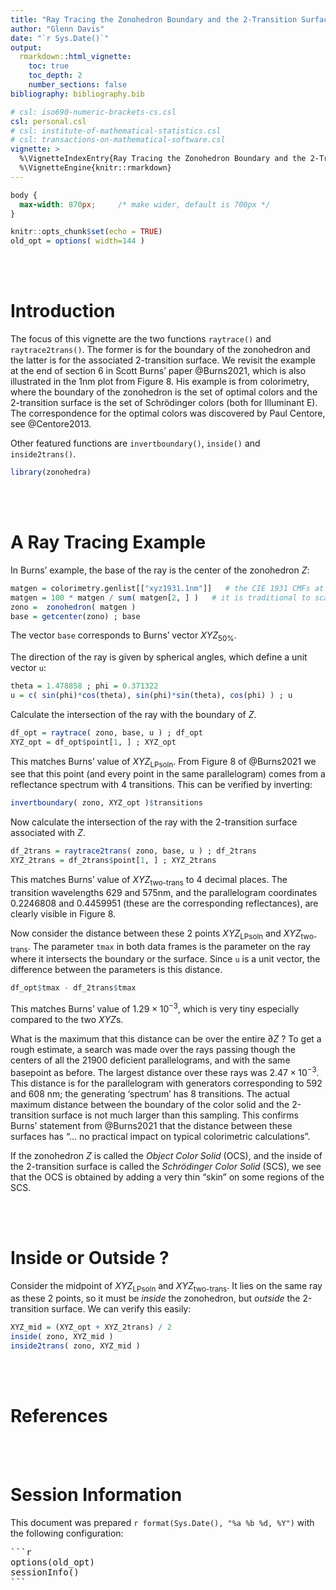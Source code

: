 ---
title: "Ray Tracing the Zonohedron Boundary and the 2-Transition Surface"
author: "Glenn Davis"
date: "`r Sys.Date()`"
output: 
  rmarkdown::html_vignette:
    toc: true
    toc_depth: 2
    number_sections: false
bibliography: bibliography.bib

# csl: iso690-numeric-brackets-cs.csl
csl: personal.csl
# csl: institute-of-mathematical-statistics.csl
# csl: transactions-on-mathematical-software.csl
vignette: >
  %\VignetteIndexEntry{Ray Tracing the Zonohedron Boundary and the 2-Transition Surface}
  %\VignetteEngine{knitr::rmarkdown}
---


```{css, echo=FALSE}
body {
  max-width: 870px;     /* make wider, default is 700px */
}
```


```{r setup, include=FALSE}
knitr::opts_chunk$set(echo = TRUE)
old_opt = options( width=144 )
```

<br><br>

# Introduction

The focus of this vignette are the two
functions `raytrace()` and `raytrace2trans()`.
The former is for the boundary of the zonohedron 
and the latter is for the associated 2-transition surface.
We revisit the example at the end of section 6
in Scott Burns' paper @Burns2021,
which is also illustrated in the 1nm plot from Figure 8.
His example is from colorimetry, where the boundary of the zonohedron
is the set of optimal colors
and the 2-transition surface is the set of Schr&ouml;dinger colors
(both for Illuminant E).
The correspondence for the optimal colors was discovered by
Paul Centore, see @Centore2013.

Other featured functions are `invertboundary()`, `inside()` and `inside2trans()`.

```{r, echo=TRUE,  message=FALSE}
library(zonohedra)
```

<br><br>

# A Ray Tracing Example

In Burns' example, the base of the ray is the center of the zonohedron $Z$:
```{r, echo=TRUE,  message=FALSE}
matgen = colorimetry.genlist[["xyz1931.1nm"]]   # the CIE 1931 CMFs at 1nm step
matgen = 100 * matgen / sum( matgen[2, ] )   # it is traditional to scale so the center has Y=50, recall we use Illuminant E
zono =  zonohedron( matgen )
base = getcenter(zono) ; base
```
The vector `base` corresponds to Burns' vector $XYZ_{\text{50%}}$.

The direction of the ray is given by spherical angles,
which define a unit vector `u`:
```{r, echo=TRUE,  message=FALSE}
theta = 1.478858 ; phi = 0.371322
u = c( sin(phi)*cos(theta), sin(phi)*sin(theta), cos(phi) ) ; u
```

Calculate the intersection of the ray with the boundary of $Z$.
```{r, echo=TRUE,  message=TRUE}
df_opt = raytrace( zono, base, u ) ; df_opt
XYZ_opt = df_opt$point[1, ] ; XYZ_opt
```
This matches Burns' value of $XYZ_{\text{LPsoln}}$.
From Figure 8 of @Burns2021 we see that this point
(and every point in the same parallelogram)
comes from a reflectance spectrum with 4 transitions.
This can be verified by inverting:
```{r, echo=TRUE,  message=TRUE}
invertboundary( zono, XYZ_opt )$transitions
```


Now calculate the intersection of the ray with the 2-transition surface
associated with $Z$.
```{r, echo=TRUE,  message=TRUE}
df_2trans = raytrace2trans( zono, base, u ) ; df_2trans
XYZ_2trans = df_2trans$point[1, ] ; XYZ_2trans
```
This matches Burns' value of $XYZ_{\text{two-trans}}$ to 4 decimal places.
The transition wavelengths 629 and 575nm,
and the parallelogram coordinates 0.2246808 and 0.4459951
(these are the corresponding reflectances),
are clearly visible in Figure 8.

Now consider the distance between these 2 points
$XYZ_{\text{LPsoln}}$ and $XYZ_{\text{two-trans}}$.
The parameter `tmax` in both data frames is the parameter on the ray
where it intersects the boundary or the surface.
Since `u` is a unit vector, the difference between the parameters is this distance.
```{r, echo=TRUE,  message=FALSE}
df_opt$tmax - df_2trans$tmax
```
This matches Burns' value of $1.29 \times 10^{-3}$,
which is very tiny especially compared to the two $XYZ$s.

What is the maximum that this distance can be over the entire $\partial Z$ ?
To get a rough estimate, a search was made over the rays
passing though the centers of all the 21900 deficient parallelograms,
and with the same basepoint as before.
The largest distance over these rays was $2.47 \times 10^{-3}$.
This distance is for the parallelogram with generators corresponding
to 592 and 608 nm; the generating 'spectrum' has 8 transitions.
The actual maximum distance between the boundary of the color solid
and the 2-transition surface is not much larger than this sampling.
This confirms Burns' statement from @Burns2021 that the distance between
these surfaces has
"... no practical impact on typical colorimetric calculations".

If the zonohedron $Z$ is called the _Object Color Solid_ (OCS),
and the inside of the 2-transition surface is called the 
_Schr&ouml;dinger Color Solid_ (SCS),
we see that the OCS is obtained by adding a very thin "skin"
on some regions of the SCS.


<br><br>

# Inside or Outside ?

Consider the midpoint of $XYZ_{\text{LPsoln}}$ and $XYZ_{\text{two-trans}}$.
It lies on the same ray as these 2 points,
so it must be *inside* the zonohedron, but *outside* the 2-transition surface.
We can verify this easily:
```{r, echo=TRUE,  message=FALSE}
XYZ_mid = (XYZ_opt + XYZ_2trans) / 2
inside( zono, XYZ_mid )
inside2trans( zono, XYZ_mid )
```



<br><br>

# References

<div id="refs"></div>




<br><br>




# Session Information

This document was prepared
`r format(Sys.Date(), "%a %b %d, %Y")`
with the following configuration:
<pre>
```{r, echo=FALSE, results='asis'}
options(old_opt)
sessionInfo()
```
</pre>
